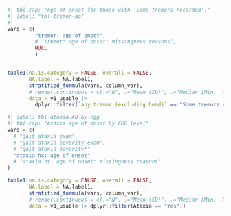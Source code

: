 
```r
#| tbl-cap: "Age of onset for those with 'Some tremors recorded'."
#| label: "tbl-tremor-ao"
#| 
vars = c(
         "tremor: age of onset",
         # "tremor: age of onset: missingness reasons",
         NULL
         )


table1(na.is.category = FALSE, overall = FALSE,
       NA.label = NA.label1,
       stratified_formula(vars, column_var),
       # render.continuous = c(.="N", .="Mean (SD)", .="Median [Min,  Max]"),
       data = v1_usable |> 
         dplyr::filter(`any tremor (excluding head)` == "Some tremors recorded"))
```

```r
#| label: tbl-ataxia-AO-by-cgg
#| tbl-cap: "Ataxia age of onset by CGG level"
vars = c(
  # "gait ataxia exam",
  # "gait ataxia severity exam",
  # "gait ataxia severity*"
  "ataxia hx: age of onset"
  # "ataxia hx: age of onset: missingness reasons"
)

table1(na.is.category = FALSE, overall = FALSE,
       NA.label = NA.label1,
       stratified_formula(vars, column_var),
       # render.continuous = c(.="N", .="Mean (SD)", .="Median [Min,  Max]"),
       data = v1_usable |> dplyr::filter(Ataxia == "Yes"))
```

<br>
